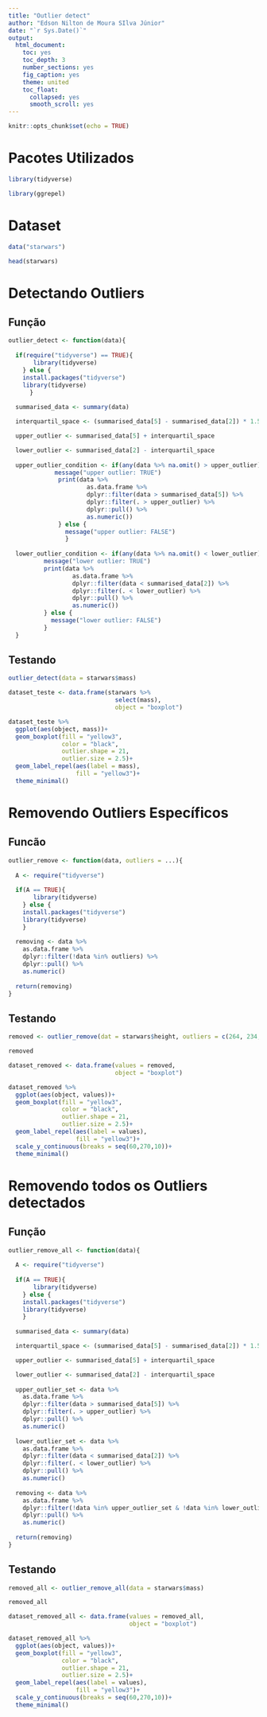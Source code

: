 ```yaml
---
title: "Outlier detect"
author: "Edson Nilton de Moura SIlva Júnior"
date: "`r Sys.Date()`"
output:
  html_document:
    toc: yes
    toc_depth: 3
    number_sections: yes
    fig_caption: yes
    theme: united
    toc_float:
      collapsed: yes
      smooth_scroll: yes
---
```


```r
knitr::opts_chunk$set(echo = TRUE)
```

# Pacotes Utilizados

```r
library(tidyverse)

library(ggrepel)
```

# Dataset

```r
data("starwars")

head(starwars)
```

# Detectando Outliers

## Função 

```r
outlier_detect <- function(data){
  
  if(require("tidyverse") == TRUE){
       library(tidyverse)
    } else {
    install.packages("tidyverse")
    library(tidyverse)
      }
  
  summarised_data <- summary(data)

  interquartil_space <- (summarised_data[5] - summarised_data[2]) * 1.5

  upper_outlier <- summarised_data[5] + interquartil_space

  lower_outlier <- summarised_data[2] - interquartil_space
    
  upper_outlier_condition <- if(any(data %>% na.omit() > upper_outlier) == TRUE){
             message("upper outlier: TRUE")
              print(data %>%
                      as.data.frame %>%
                      dplyr::filter(data > summarised_data[5]) %>% 
                      dplyr::filter(. > upper_outlier) %>%
                      dplyr::pull() %>% 
                      as.numeric())
              } else {
                message("upper outlier: FALSE")
                } 
    
  lower_outlier_condition <- if(any(data %>% na.omit() < lower_outlier) == TRUE) {
          message("lower outlier: TRUE")
          print(data %>%
                  as.data.frame %>%
                  dplyr::filter(data < summarised_data[2]) %>% 
                  dplyr::filter(. < lower_outlier) %>%
                  dplyr::pull() %>% 
                  as.numeric())
          } else {
            message("lower outlier: FALSE")
          }
  }
```

## Testando

```r
outlier_detect(data = starwars$mass)

dataset_teste <- data.frame(starwars %>% 
                              select(mass),
                              object = "boxplot")

dataset_teste %>% 
  ggplot(aes(object, mass))+
  geom_boxplot(fill = "yellow3",
               color = "black",
               outlier.shape = 21,
               outlier.size = 2.5)+
  geom_label_repel(aes(label = mass),
                   fill = "yellow3")+
  theme_minimal()
```

# Removendo Outliers Específicos

## Funcão

```r
outlier_remove <- function(data, outliers = ...){
  
  A <- require("tidyverse")
  
  if(A == TRUE){
       library(tidyverse)
    } else {
    install.packages("tidyverse")
    library(tidyverse)
    }
     
  removing <- data %>% 
    as.data.frame %>%
    dplyr::filter(!data %in% outliers) %>% 
    dplyr::pull() %>% 
    as.numeric()
  
  return(removing)
}
```

## Testando 

```r
removed <- outlier_remove(dat = starwars$height, outliers = c(264, 234, 228, 229))

removed

dataset_removed <- data.frame(values = removed,
                              object = "boxplot")

dataset_removed %>% 
  ggplot(aes(object, values))+
  geom_boxplot(fill = "yellow3",
               color = "black",
               outlier.shape = 21,
               outlier.size = 2.5)+
  geom_label_repel(aes(label = values),
                   fill = "yellow3")+
  scale_y_continuous(breaks = seq(60,270,10))+
  theme_minimal()
```

# Removendo todos os Outliers detectados

## Função

```r
outlier_remove_all <- function(data){
  
  A <- require("tidyverse")
  
  if(A == TRUE){
       library(tidyverse)
    } else {
    install.packages("tidyverse")
    library(tidyverse)
    }
     
  summarised_data <- summary(data)

  interquartil_space <- (summarised_data[5] - summarised_data[2]) * 1.5

  upper_outlier <- summarised_data[5] + interquartil_space

  lower_outlier <- summarised_data[2] - interquartil_space
    
  upper_outlier_set <- data %>% 
    as.data.frame %>%
    dplyr::filter(data > summarised_data[5]) %>%
    dplyr::filter(. > upper_outlier) %>%
    dplyr::pull() %>% 
    as.numeric()
              
  lower_outlier_set <- data %>%
    as.data.frame %>%
    dplyr::filter(data < summarised_data[2]) %>% 
    dplyr::filter(. < lower_outlier) %>% 
    dplyr::pull() %>% 
    as.numeric()
  
  removing <- data %>% 
    as.data.frame %>%
    dplyr::filter(!data %in% upper_outlier_set & !data %in% lower_outlier_set) %>% 
    dplyr::pull() %>% 
    as.numeric()
  
  return(removing)
}
```

## Testando

```r
removed_all <- outlier_remove_all(data = starwars$mass) 

removed_all

dataset_removed_all <- data.frame(values = removed_all,
                                  object = "boxplot")

dataset_removed_all %>% 
  ggplot(aes(object, values))+
  geom_boxplot(fill = "yellow3",
               color = "black",
               outlier.shape = 21,
               outlier.size = 2.5)+
  geom_label_repel(aes(label = values),
                   fill = "yellow3")+
  scale_y_continuous(breaks = seq(60,270,10))+
  theme_minimal()
```

